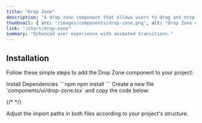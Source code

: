 ```yaml
---
title: "Drop Zone"
description: "A drop zone component that allows users to drag and drop files into a container."
thumbnail: { src: "/images/components/drop-zone.png", alt: "Drop Zone example" }
link: "/chart/drop-zone"
summary: "Enhanced user experience with animated transitions."
---
```


<ComponentPreview name="drop-zone-demo" />

## Installation

Follow these simple steps to add the Drop Zone component to your project:

<Steps>

<Step>
Install Dependencies
</Step>
```npm
npm install 
```

<Step>
Create a new file `components/ui/drop-zone.tsx` and copy the code below:
</Step>

{/* <CollapsibleSource name="drop-zone" /> */}

<Step>
Adjust the import paths in both files according to your project's structure.
</Step>

</Steps>